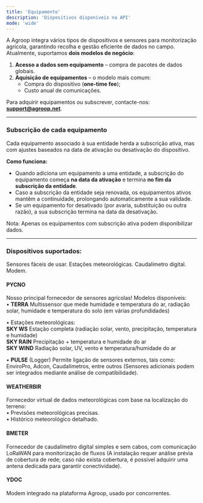 ```yaml
---
title: 'Equipamento'
description: 'Dispositivos disponiveis na API'
mode: 'wide'
---
```


A Agroop integra vários tipos de dispositivos e sensores para monitorização agrícola, garantindo recolha e gestão eficiente de dados no campo. Atualmente, suportamos **dois modelos de negócio**:

1. **Acesso a dados sem equipamento** – compra de pacotes de dados globais.
2. **Aquisição de equipamentos** – o modelo mais comum:
   - Compra do dispositivo (**one-time fee**);
   - Custo anual de comunicações.

Para adquirir equipamentos ou subscrever, contacte-nos: **support@agroop.net**.

---

### Subscrição de cada equipamento

Cada equipamento associado à sua entidade herda a subscrição ativa, mas com ajustes baseados na data de ativação ou desativação do dispositivo.

**Como funciona:**

- Quando adiciona um equipamento a uma entidade, a subscrição do equipamento começa **na data da ativação** e termina **no fim da subscrição da entidade**.
- Caso a subscrição da entidade seja renovada, os equipamentos ativos mantêm a continuidade, prolongando automaticamente a sua validade.
- Se um equipamento for desativado (por avaria, substituição ou outra razão), a sua subscrição termina na data da desativação.

<Note> Nota: Apenas os equipamentos com subscrição ativa podem disponibilizar dados.</Note>

---

### Dispositivos suportados:

<Columns cols={4}>
  <Card title="Pycno" img="images/pycno.png">
    Sensores fáceis de usar.
  </Card>
  <Card title="WeatherBit" img="images/weather.png">
    Estações meteorológicas.
  </Card>
  <Card title="Bmeter" img="images/flowmeter.png">
    Caudalímetro digital.
  </Card>
  <Card title="Ydoc" img="images/logger.png">
    Modem.
  </Card>
</Columns>

#### PYCNO

Nosso principal fornecedor de sensores agrícolas! Modelos disponíveis:  
 • **TERRA** Multissensor que mede humidade e temperatura do ar, radiação solar, humidade e temperatura do solo (em várias profundidades)

• Estações meteorológicas:  
 **SKY WS** Estação completa (radiação solar, vento, precipitação, temperatura e humidade)  
 **SKY RAIN** Precipitação + temperatura e humidade do ar  
 **SKY WIND** Radiação solar, UV, vento e temperatura/humidade do ar

• **PULSE** (Logger) Permite ligação de sensores externos, tais como: EnviroPro, Adcon, Caudalímetros, entre outros (Sensores adicionais podem ser integrados mediante análise de compatibilidade).

#### WEATHERBIR

Fornecedor virtual de dados meteorológicas com base na localização do terreno:  
• Previsões meteorológicas precisas.  
• Histórico meteorológico detalhado.

#### BMETER

Fornecedor de caudalímetro digital simples e sem cabos, com comunicação LoRaWAN para monitorização de fluxos (A instalação requer análise prévia de cobertura de rede; caso não exista cobertura, é possível adquirir uma antena dedicada para garantir conectividade).

#### YDOC

Modem integrado na plataforma Agroop, usado por concorrentes.
